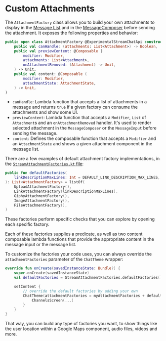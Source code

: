 # Custom Attachments

The `AttachmentFactory` class allows you to build your own attachments to display in the [Message List](../04-message-components/03-message-list.mdx) and in the [MessageComposer](../04-message-components/04-message-composer.mdx) before sending the attachment. It exposes the following properties and behavior:

```kotlin
public open class AttachmentFactory @ExperimentalStreamChatApi constructor(
    public val canHandle: (attachments: List<Attachment>) -> Boolean,
    public val previewContent: @Composable (
        modifier: Modifier,
        attachments: List<Attachment>,
        onAttachmentRemoved: (Attachment) -> Unit,
    ) -> Unit,
    public val content: @Composable (
        modifier: Modifier,
        attachmentState: AttachmentState,
    ) -> Unit,
)
```

* `canHandle`: Lambda function that accepts a list of attachments in a message and returns `true` if a given factory can consume the attachments and show some UI.
* `previewContent`: Lambda function that accepts a `Modifier`, `List` of `Attachment`s  and an `onAttachmentRemoved` handler. It's used to render selected attachment in the `MessageComposer` or the `MessageInput` before sending the message.
* `content`: Defines the composable function that accepts a `Modifier` and an `AttachmentState` and shows a given attachment component in the message list.

There are a few examples of default attachment factory implementations, in the [`StreamAttachmentFactories.kt` file](https://github.com/GetStream/stream-chat-android/blob/main/stream-chat-android-compose/src/main/java/io/getstream/chat/android/compose/ui/theme/StreamAttachmentFactories.kt):

```kotlin
public fun defaultFactories(
    linkDescriptionMaxLines: Int = DEFAULT_LINK_DESCRIPTION_MAX_LINES,
): List<AttachmentFactory> = listOf(
    UploadAttachmentFactory(),
    LinkAttachmentFactory(linkDescriptionMaxLines),
    GiphyAttachmentFactory(),
    ImageAttachmentFactory(),
    FileAttachmentFactory(),
)
```

These factories perform specific checks that you can explore by opening each specific factory.

Each of these factories supplies a predicate, as well as two content composable lambda functions that provide the appropriate content in the message input or the message list.

To customize the factories your code uses, you can always override the `attachmentFactories` parameter of the `ChatTheme` wrapper:

```kotlin
override fun onCreate(savedInstanceState: Bundle?) {
    super.onCreate(savedInstanceState)
    val defaultFactories = StreamAttachmentFactories.defaultFactories()

    setContent {
        // override the default factories by adding your own
        ChatTheme(attachmentFactories = myAttachmentFactories + defaultFactories) {
            ChannelsScreen(...)
        }
    }
}
```

That way, you can build any type of factories you want, to show things like the user location within a Google Maps component, audio files, videos and more.
